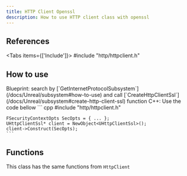 ```yaml
---
title: HTTP Client Openssl
description: How to use HTTP client class with openssl
---
```



## References
 
<Tabs items={['Include']}>
    <Tab value="Include">#include "http/httpclient.h"</Tab>
</Tabs>

## How to use

<Steps>
  <Step>
    Blueprint: search by [`GetInternetProtocolSubsystem`](/docs/Unreal/subsystem#how-to-use) and call [`CreateHttpClientSsl`](/docs/Unreal/subsystem#create-http-client-ssl) function
  </Step>
  <Step>
    C++: Use the code bellow
    ``` cpp
    #include "http/httpclient.h"

    FSecurityContextOpts SecOpts = { ... };
    UHttpClientSsl* client = NewObject<UHttpClientSsl>();
    client->Construct(SecOpts);
    ```
  </Step>
</Steps>

## Functions

This class has the same functions from `HttpClient`